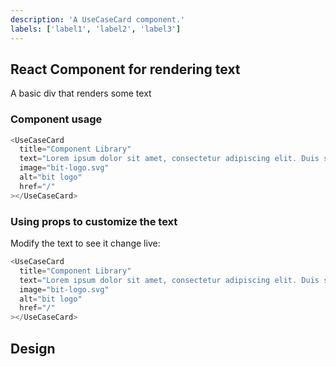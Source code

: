 ```yaml
---
description: 'A UseCaseCard component.'
labels: ['label1', 'label2', 'label3']
---
```



## React Component for rendering text

A basic div that renders some text

### Component usage

```js
<UseCaseCard
  title="Component Library"
  text="Lorem ipsum dolor sit amet, consectetur adipiscing elit. Duis semper, quam sed."
  image="bit-logo.svg"
  alt="bit logo"
  href="/"
></UseCaseCard>
```

### Using props to customize the text

Modify the text to see it change live:

```js live
<UseCaseCard
  title="Component Library"
  text="Lorem ipsum dolor sit amet, consectetur adipiscing elit. Duis semper, quam sed."
  image="bit-logo.svg"
  alt="bit logo"
  href="/"
></UseCaseCard>
```

## Design

<FigmaEmbed src="https://www.figma.com/embed?embed_host=share&url=https%3A%2F%2Fwww.figma.com%2Ffile%2FctC1w9YhJvqaO1EZ08gLOV%2FCommunity%3Fnode-id%3D5%253A152" />
